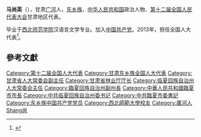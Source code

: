 '''马尚英'''（{{bd|1949年||}}），甘肃[[广河|广河]]人，[[东乡族|东乡族]]，[[中华人民共和国|中华人民共和国]]政治人物、[[第十二届全国人民代表大会|第十二届全国人民代表大会]]甘肃地区代表。

毕业于[[西北师范学院|西北师范学院]]汉语言文学专业。加入[[中国共产党|中国共产党]]。2013年，担任全国人大代表<ref>{{cite news|title=全国人大代表信息-马尚英|url= http://210.82.31.1:8084/delegate/viewDelegate.action?dbid=122505|accessdate=2013-04-05|newspaper=全国人大网}}{{Dead link|date=2020年1月 |bot=InternetArchiveBot |fix-attempted=yes }}</ref>。

==參考文獻==
{{reflist}}

{{中华人民共和国官员小作品}}
{{DEFAULTSORT:Ma馬}}
[[Category:第十二届全国人大代表|Category:第十二届全国人大代表]]
[[Category:甘肃东乡族全国人大代表|Category:甘肃东乡族全国人大代表]]
[[Category:甘肃省人大常委会副主任|Category:甘肃省人大常委会副主任]]
[[Category:甘肃省林业厅厅长|Category:甘肃省林业厅厅长]]
[[Category:临夏回族自治州人大常委会主任|Category:临夏回族自治州人大常委会主任]]
[[Category:臨夏回族自治州副州長|Category:臨夏回族自治州副州長]]
[[Category:中華人民共和國臨夏市市長|Category:中華人民共和國臨夏市市長]]
[[Category:中共临夏回族自治州委书记|Category:中共临夏回族自治州委书记]]
[[Category:中共臨夏市委書記|Category:中共臨夏市委書記]]
[[Category:东乡族中国共产党党员|Category:东乡族中国共产党党员]]
[[Category:西北師範大學校友|Category:西北師範大學校友]]
[[Category:廣河人|Category:廣河人]]
[[Category:馬姓|Shang尚]]